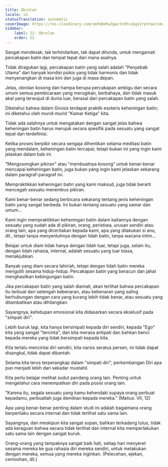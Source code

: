 ```yaml
---
title: Obrolan
locale: id
statusTranslation: automatic
coverImage: https://res.cloudinary.com/xmfm6mhw3gwctndtcubgx2rptnae/image/upload/v1740468922/small_cover_tratado_de_psicologia_revolucionaria_a4c0dca4e0.webp
sidebar:
    label: 22. Obrolan
    order: 22
---
```

Sangat mendesak, tak terhindarkan, tak dapat ditunda, untuk mengamati percakapan batin dan tempat tepat dari mana asalnya.

Tidak diragukan lagi, percakapan batin yang salah adalah "Penyebab Utama" dari banyak kondisi psikis yang tidak harmonis dan tidak menyenangkan di masa kini dan juga di masa depan.

Jelas, obrolan kosong dan hampa berupa percakapan ambigu dan secara umum semua pembicaraan yang merugikan, berbahaya, dan tidak masuk akal yang terwujud di dunia luar, berasal dari percakapan batin yang salah.

Diketahui bahwa dalam Gnosis terdapat praktik esoteris keheningan batin; ini diketahui oleh murid-murid "Kamar Ketiga" kita.

Tidak ada salahnya untuk mengatakan dengan sangat jelas bahwa keheningan batin harus merujuk secara spesifik pada sesuatu yang sangat tepat dan terdefinisi.

Ketika proses berpikir secara sengaja dihentikan selama meditasi batin yang mendalam, keheningan batin tercapai; tetapi bukan ini yang ingin kami jelaskan dalam bab ini.

"Mengosongkan pikiran" atau "membuatnya kosong" untuk benar-benar mencapai keheningan batin, juga bukan yang ingin kami jelaskan sekarang dalam paragraf-paragraf ini.

Mempraktikkan keheningan batin yang kami maksud, juga tidak berarti mencegah sesuatu menembus pikiran.

Kami benar-benar sedang berbicara sekarang tentang jenis keheningan batin yang sangat berbeda. Ini bukan tentang sesuatu yang samar dan umum...

Kami ingin mempraktikkan keheningan batin dalam kaitannya dengan sesuatu yang sudah ada di pikiran, orang, peristiwa, urusan sendiri atau orang lain, apa yang diceritakan kepada kami, apa yang dilakukan si anu, dll., tetapi tanpa menyentuhnya dengan lidah batin, tanpa wacana intim...

Belajar untuk diam tidak hanya dengan lidah luar, tetapi juga, selain itu, dengan lidah rahasia, internal, adalah sesuatu yang luar biasa, menakjubkan.

Banyak yang diam secara lahiriah, tetapi dengan lidah batin mereka menguliti sesama hidup-hidup. Percakapan batin yang beracun dan jahat menghasilkan kebingungan batin.

Jika percakapan batin yang salah diamati, akan terlihat bahwa percakapan itu terbuat dari setengah kebenaran, atau kebenaran yang saling berhubungan dengan cara yang kurang lebih tidak benar, atau sesuatu yang ditambahkan atau dihilangkan.

Sayangnya, kehidupan emosional kita didasarkan secara eksklusif pada "simpati diri".

Lebih buruk lagi, kita hanya bersimpati kepada diri sendiri, kepada "Ego" kita yang sangat "tercinta", dan kita merasa antipati dan bahkan benci kepada mereka yang tidak bersimpati kepada kita.

Kita terlalu mencintai diri sendiri, kita narsis seratus persen, ini tidak dapat disangkal, tidak dapat dibantah.

Selama kita terus terperangkap dalam "simpati diri", perkembangan Diri apa pun menjadi lebih dari sekadar mustahil.

Kita perlu belajar melihat sudut pandang orang lain. Penting untuk mengetahui cara menempatkan diri pada posisi orang lain.

"Karena itu, segala sesuatu yang kamu kehendaki supaya orang perbuat kepadamu, perbuatlah juga demikian kepada mereka." (Matius: VII, 12)

Apa yang benar-benar penting dalam studi ini adalah bagaimana orang berperilaku secara internal dan tidak terlihat satu sama lain.

Sayangnya, dan meskipun kita sangat sopan, bahkan terkadang tulus, tidak ada keraguan bahwa secara tidak terlihat dan internal kita memperlakukan satu sama lain dengan sangat buruk.

Orang-orang yang tampaknya sangat baik hati, setiap hari menyeret sesama mereka ke gua rahasia diri mereka sendiri, untuk melakukan dengan mereka, semua yang mereka inginkan. (Pelecehan, ejekan, cemoohan, dll.)

